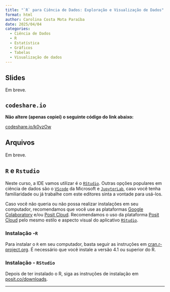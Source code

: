 ```yaml
---
title: "`R` para Ciência de Dados: Exploração e Visualização de Dados"
format: html
author: Carolina Costa Mota Paraíba
date: 2025/04/04
categories:
  - Ciência de Dados
  - R
  - Estatística
  - Gráficos
  - Tabelas
  - Visualização de dados
---
```


## Slides

Em breve.

## `codeshare.io`

**Não altere (apenas copiei) o seguinte código do link abaixo:**

[codeshare.io/k0yzOw](https://codeshare.io/k0yzOw){target="_blank"}

## Arquivos

Em breve.


## `R` e `Rstudio`

Neste curso, a IDE vamos utilizar é o [`RStudio`](https://posit.co/downloads/){target="_blank"}. Outras opções populares em ciência de dados são o [`VScode`](https://code.visualstudio.com/Download){target="_blank"} da Microsoft e [`JupyterLab`](https://jupyter.org/install){target="_blank"}, caso você tenha familiaridade ou já trabalhe com este editores sinta a vontade para usá-los.

Caso você não queria ou não possa realizar instalações em seu computador, recomendamos que você use as plataformas [Google Colaboratory](https://colab.research.google.com/){target="_blank"} e/ou [Posit Cloud](https://posit.cloud){target="_blank"}. Recomendamos o uso da plataforma [Posit Cloud](https://posit.cloud){target="_blank"} pelo mesmo estilo e aspecto visual do aplicativo [`RStudio`](https://posit.co/downloads/){target="_blank"}.

### Instalação -`R`

Para instalar o `R` em seu computador, basta seguir as instruções em [cran.r-project.org](https://cran.r-project.org/). É necessário que você instale a versão 4.1 ou superior do R.

### Instalação - `RStudio`

Depois de ter instalado o R, siga as instruções de instalação em [posit.co/downloads](https://posit.co/downloads/).

---
